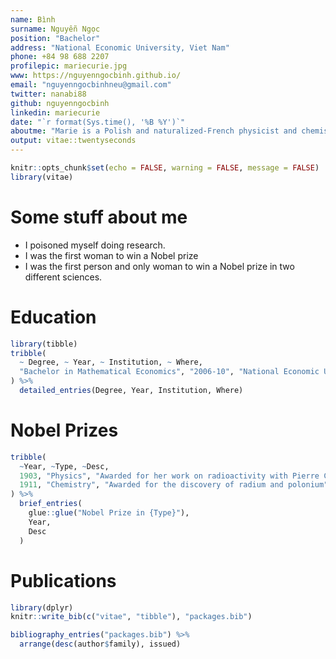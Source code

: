 ```yaml
---
name: Bình
surname: Nguyễn Ngọc
position: "Bachelor"
address: "National Economic University, Viet Nam"
phone: +84 98 688 2207
profilepic: mariecurie.jpg
www: https://nguyenngocbinh.github.io/
email: "nguyenngocbinhneu@gmail.com"
twitter: nanabi88
github: nguyenngocbinh
linkedin: mariecurie
date: "`r format(Sys.time(), '%B %Y')`"
aboutme: "Marie is a Polish and naturalized-French physicist and chemist who conducts pioneering research on radioactivity."
output: vitae::twentyseconds
---
```

  
```r
knitr::opts_chunk$set(echo = FALSE, warning = FALSE, message = FALSE)
library(vitae)
```

# Some stuff about me

* I poisoned myself doing research.
* I was the first woman to win a Nobel prize
* I was the first person and only woman to win a Nobel prize in two different sciences.

# Education

```r
library(tibble)
tribble(
  ~ Degree, ~ Year, ~ Institution, ~ Where,
  "Bachelor in Mathematical Economics", "2006-10", "National Economic University", "Ha Noi, Viet Nam",
) %>% 
  detailed_entries(Degree, Year, Institution, Where)
```

# Nobel Prizes

```r
tribble(
  ~Year, ~Type, ~Desc,
  1903, "Physics", "Awarded for her work on radioactivity with Pierre Curie and Henri Becquerel",
  1911, "Chemistry", "Awarded for the discovery of radium and polonium"
) %>% 
  brief_entries(
    glue::glue("Nobel Prize in {Type}"),
    Year, 
    Desc
  )
```

# Publications

```r
library(dplyr)
knitr::write_bib(c("vitae", "tibble"), "packages.bib")

bibliography_entries("packages.bib") %>%
  arrange(desc(author$family), issued)
```

